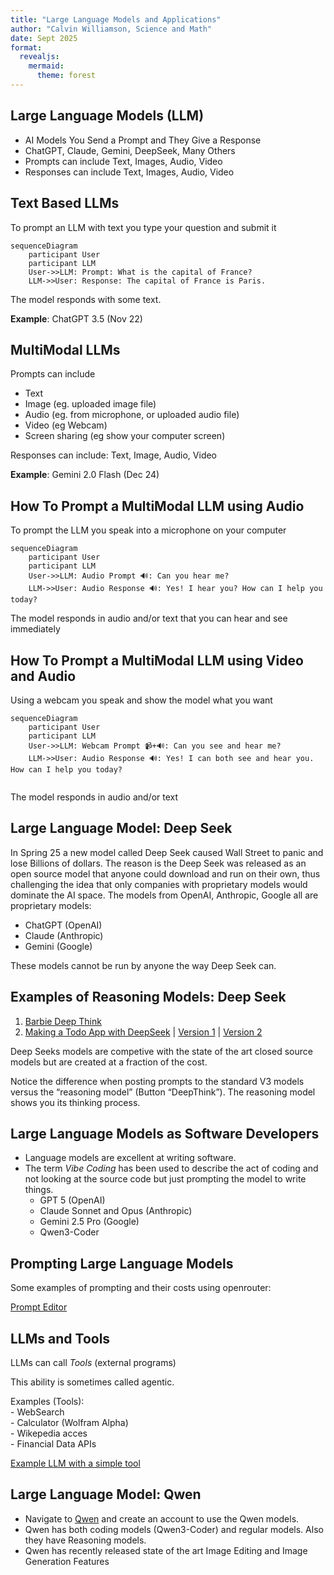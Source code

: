```yaml
---
title: "Large Language Models and Applications"
author: "Calvin Williamson, Science and Math"
date: Sept 2025
format: 
  revealjs:
    mermaid:
      theme: forest
---
```


## Large Language Models (LLM)

- AI Models You Send a Prompt and They Give a Response 
- ChatGPT, Claude, Gemini, DeepSeek, Many Others 
- Prompts can include Text, Images, Audio, Video
- Responses can include Text, Images, Audio, Video 

## Text Based LLMs 

To prompt an LLM with text you type your question and submit it 

```mermaid
sequenceDiagram
    participant User
    participant LLM
    User->>LLM: Prompt: What is the capital of France?
    LLM->>User: Response: The capital of France is Paris.
```
The model responds with some text.

**Example**: ChatGPT 3.5 (Nov 22) 

## MultiModal LLMs

Prompts can include 

- Text
- Image (eg. uploaded image file) 
- Audio (eg. from microphone, or uploaded audio file) 
- Video (eg Webcam) 
- Screen sharing (eg show your computer screen)

Responses can include: Text, Image, Audio, Video   

**Example**: Gemini 2.0 Flash (Dec 24) 

## How To Prompt a MultiModal LLM using Audio 

To prompt the LLM you speak into a microphone on your computer 

```mermaid
sequenceDiagram
    participant User
    participant LLM
    User->>LLM: Audio Prompt 🔊: Can you hear me? 
    LLM->>User: Audio Response 🔊: Yes! I hear you? How can I help you today?
```

The model responds in audio and/or text that you can hear and see immediately


## How To Prompt a MultiModal LLM using Video and Audio

Using a webcam you speak and show the model what you want 

```mermaid
sequenceDiagram
    participant User
    participant LLM
    User->>LLM: Webcam Prompt 📹+🔊: Can you see and hear me? 
    LLM->>User: Audio Response 🔊: Yes! I can both see and hear you. How can I help you today?
    
```
The model responds in audio and/or text

## Large Language Model: Deep Seek {.smaller}

In Spring 25 a new model called Deep Seek caused Wall Street to panic and lose Billions of dollars. The reason is the Deep Seek was released as an open source model that anyone could download and run on their own, thus challenging the idea that only companies with proprietary models would dominate the AI space. The models from OpenAI, Anthropic, Google all are proprietary models:

- ChatGPT (OpenAI)
- Claude (Anthropic)
- Gemini (Google) 

These models cannot be run by anyone the way Deep Seek can. 

## Examples of Reasoning Models: Deep Seek {.smaller}

1. [Barbie Deep Think](BarbieDeepThink.html)
2. [Making a Todo App with DeepSeek](DeepSeekSession.html) | [Version 1](DeepSeek1.html) | [Version 2](DeepSeek2.html)

Deep Seeks models are competive with the state of the art closed source models but are created at a fraction of the cost.
 
Notice the difference when posting prompts to the standard V3 models versus the "reasoning model" (Button "DeepThink"). The reasoning model shows you its thinking process.

## Large Language Models as Software Developers 

- Language models are excellent at writing software. 
- The term *Vibe Coding* has been used to describe the act of coding and not looking at the source code but just prompting the model to write things. 
  - GPT 5 (OpenAI)
  - Claude Sonnet and Opus (Anthropic)
  - Gemini 2.5 Pro (Google) 
  - Qwen3-Coder

## Prompting Large Language Models

Some examples of prompting and their costs using openrouter:

[Prompt Editor](https://bxxs92zhls3zuyedgtcbnd.streamlit.app/)

## LLMs and Tools  

LLMs can call *Tools* (external programs)

This ability is sometimes called agentic.

Examples (Tools):   
  - WebSearch   
  - Calculator (Wolfram Alpha)  
  - Wikepedia acces   
  - Financial Data APIs   

[Example LLM with a simple tool](https://calvinw.github.io/llm-chat/)

## Large Language Model: Qwen {.smaller}

- Navigate to [Qwen](https://chat.qwen.ai) and create an account to use the Qwen models. 
- Qwen has both coding models (Qwen3-Coder) and regular models. Also they have Reasoning models.  
- Qwen has recently released state of the art Image Editing and Image Generation Features 

